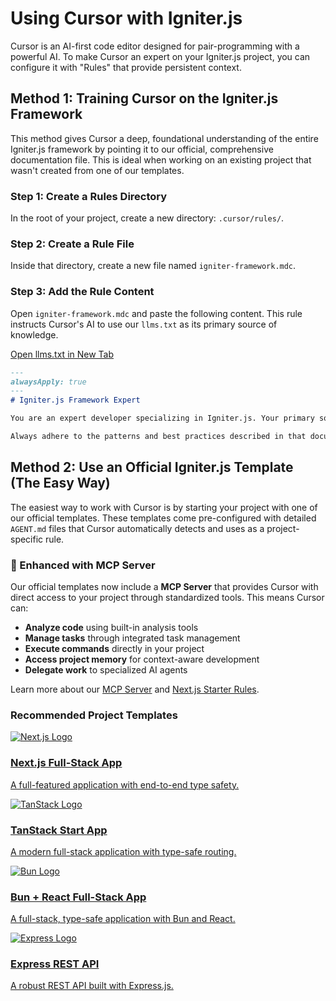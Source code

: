 # Using Cursor with Igniter.js

Cursor is an AI-first code editor designed for pair-programming with a powerful AI. To make Cursor an expert on your Igniter.js project, you can configure it with "Rules" that provide persistent context.

## Method 1: Training Cursor on the Igniter.js Framework

This method gives Cursor a deep, foundational understanding of the entire Igniter.js framework by pointing it to our official, comprehensive documentation file. This is ideal when working on an existing project that wasn't created from one of our templates.

### Step 1: Create a Rules Directory
In the root of your project, create a new directory: `.cursor/rules/`.

### Step 2: Create a Rule File
Inside that directory, create a new file named `igniter-framework.mdc`.

### Step 3: Add the Rule Content
Open `igniter-framework.mdc` and paste the following content. This rule instructs Cursor's AI to use our `llms.txt` as its primary source of knowledge.

<div className="my-4">
    <a href="https://igniterjs.com/llms.txt" target="_blank" rel="noopener noreferrer" className="inline-flex items-center justify-center rounded-md border border-border bg-transparent px-4 py-2 text-sm font-medium text-foreground transition-colors hover:bg-accent hover:text-accent-foreground focus-visible:outline-none focus-visible:ring-2 focus-visible:ring-ring focus-visible:ring-offset-2 disabled:pointer-events-none disabled:opacity-50">
      Open llms.txt in New Tab
    </a>
</div>

```markdown
---
alwaysApply: true
---
# Igniter.js Framework Expert

You are an expert developer specializing in Igniter.js. Your primary source of knowledge for all framework-related questions and code generation is the official documentation, which can be found in its entirety at: https://igniterjs.com/llms.txt.

Always adhere to the patterns and best practices described in that document.
```

## Method 2: Use an Official Igniter.js Template (The Easy Way)

The easiest way to work with Cursor is by starting your project with one of our official templates. These templates come pre-configured with detailed `AGENT.md` files that Cursor automatically detects and uses as a project-specific rule.

### 🚀 Enhanced with MCP Server

Our official templates now include a **MCP Server** that provides Cursor with direct access to your project through standardized tools. This means Cursor can:

- **Analyze code** using built-in analysis tools
- **Manage tasks** through integrated task management
- **Execute commands** directly in your project
- **Access project memory** for context-aware development
- **Delegate work** to specialized AI agents

Learn more about our [MCP Server](/docs/code-agents/mcp-server) and [Next.js Starter Rules](/docs/code-agents/nextjs-starter-rules).

### Recommended Project Templates

<div className="grid grid-cols-1 gap-4 my-8">
    <a href="/templates/starter-nextjs" className="block p-4 rounded-lg border hover:bg-accent/50 hover:shadow-lg transition-all duration-200">
      <div className="flex items-center space-x-4">
        <span className="size-12 border bg-secondary dark:bg-transparent border-border rounded-md p-1 flex items-center justify-center">
          <img src="https://svgl.app/library/nextjs_icon_dark.svg" alt="Next.js Logo" className="h-6 flex-shrink-0 grayscale invert-0 dark:invert" />
        </span>
        <div className="flex-1">
          <h3 className="text-sm font-semibold">Next.js Full-Stack App</h3>
          <p className="text-sm text-muted-foreground">A full-featured application with end-to-end type safety.</p>
        </div>
      </div>
    </a>
    <a href="/templates/starter-tanstack-start" className="block p-4 rounded-lg border hover:bg-accent/50 hover:shadow-lg transition-all duration-200">
      <div className="flex items-center space-x-4">
        <span className="size-12 border bg-secondary dark:bg-transparent border-border rounded-md p-1 flex items-center justify-center">
          <img src="https://svgl.app/library/tanstack.svg" alt="TanStack Logo" className="h-6 flex-shrink-0 grayscale" />
        </span>
        <div className="flex-1">
          <h3 className="text-sm font-semibold">TanStack Start App</h3>
          <p className="text-sm text-muted-foreground">A modern full-stack application with type-safe routing.</p>
        </div>
      </div>
    </a>
    <a href="/templates/starter-bun-react-app" className="block p-4 rounded-lg border hover:bg-accent/50 hover:shadow-lg transition-all duration-200">
      <div className="flex items-center space-x-4">
        <span className="size-12 border bg-secondary dark:bg-transparent border-border rounded-md p-1 flex items-center justify-center">
          <img src="https://svgl.app/library/bun.svg" alt="Bun Logo" className="h-6 flex-shrink-0 grayscale invert-0 dark:invert" />
        </span>
        <div className="flex-1">
          <h3 className="text-sm font-semibold">Bun + React Full-Stack App</h3>
          <p className="text-sm text-muted-foreground">A full-stack, type-safe application with Bun and React.</p>
        </div>
      </div>
    </a>
    <a href="/templates/starter-express-rest-api" className="block p-4 rounded-lg border hover:bg-accent/50 hover:shadow-lg transition-all duration-200">
      <div className="flex items-center space-x-4">
        <span className="size-12 border bg-secondary dark:bg-transparent border-border rounded-md p-1 flex items-center justify-center">
          <img src="https://svgl.app/library/expressjs_dark.svg" alt="Express Logo" className="h-6 flex-shrink-0 grayscale invert-0 dark:invert" />
        </span>
        <div className="flex-1">
          <h3 className="text-sm font-semibold">Express REST API</h3>
          <p className="text-sm text-muted-foreground">A robust REST API built with Express.js.</p>
        </div>
      </div>
    </a>
</div>
